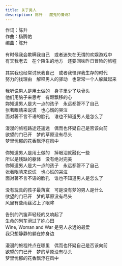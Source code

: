 ```yaml
---
title: 关于男人
description: 陈升 - 魔鬼的情诗2
---
```


作词：陈升<br />作曲：杨腾佑<br />编曲：陈升<br /><br />有时候我会欺瞒我自己　或者迷失在无谓的欢娱游戏中<br />有天我老去　在个陌生的地方　还要回味昨日冒险的旅程<br /><br />其实我也经常讨厌我自己　或者我怪罪我生存的时代<br />努力的找理由　解释男人的驿动　也常常一个人躲藏起来<br /><br />我听说男人是用土做的　身子里少了块骨头<br />他们用脑子来思考　有颗飘移的心<br />妳知道男人是大一点的孩子　永远都管不了自己<br />张著眼睛来说谎　也心慌的哭泣<br />面对著不言不语的脸孔　谁也不知道男人是怎么了<br /><br />漫漫的旅程路途还遥远　偶而也怀疑自己是否该向前<br />欲望的门已开　梦的草原没有尽头<br />梦里忧郁的花香飘浮在风中<br /><br />你知道男人是用土做的　掉眼泪就融化一些<br />所以是残缺的躯体　没有绝对完美<br />你知道男人是大一点的孩子　永远都管不了自己<br />张著眼睛来说谎　也心慌的哭泣<br />面对著不言不语的脸孔　谁也不知道男人是怎么了<br /><br />没有玩具的孩子最落寞　可是没有梦的男人是什么<br />欲望的门已开　梦的草原没有尽头<br />风里有些雨丝沾上了眼眸<br /><br />告别的汽笛声轻轻的又响起了<br />生命的列车滑过了妳心田<br />Wine, Woman and War 是男人永远的最爱<br />我只想静静的躺在妳身边<br /><br />漫漫的旅程终点在哪里　偶而也怀疑自己是否该向前<br />欲望的门已开　梦的草原没有尽头<br />梦里忧郁的花香飘浮在风中